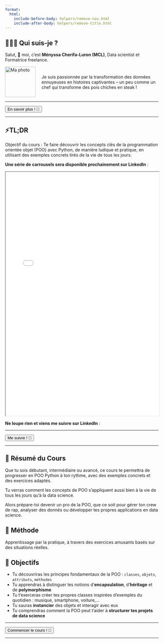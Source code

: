 ```yaml
---
format:
  html:
    include-before-body: helpers/remove-nav.html
    include-after-body: helpers/remove-title.html
---
```


## 🙋🏻‍♀️ Qui suis-je ?

Salut, 👋 moi, c'est **Ményssa Cherifa-Luron (MCL)**, Data scientist et Formatrice freelance.

<div style="display: flex; align-items: center;">
  <img src="images/Linkedin MCL.png" alt="Ma photo" style="width: 100px; margin-right: 20px;">
  <p>Je suis passionnée par la transformation des données ennuyeuses en histoires captivantes – un peu comme un chef qui transforme des pois chiches en steak !</p>
</div>

-----------------

<a href="about.qmd">
    <button class="button-61">En savoir plus ! 🚀</button>
</a>

-----------------

## ⚡TL;DR 
Objectif du cours : Te faire découvrir les concepts clés de la programmation orientée objet (POO) avec Python, de manière ludique et pratique, en utilisant des exemples concrets tirés de la vie de tous les jours.

**Une série de carrousels sera disponible prochainement sur LinkedIn** : 

```{=html}
<iframe width="100%" height="800" src="pdf/Carroussel_poo1.pdf"></iframe>
```

**Ne loupe rien et viens me suivre sur LinkedIn** :

-----------------

<a href="https://www.linkedin.com/in/menyssacherifaluron/">
    <button class="button-61">Me suivre ! 🚀</button>
</a>

-----------------


## 📑 Résumé du Cours

Que tu sois débutant, intermédiaire ou avancé, ce cours te permettra de progresser en POO Python à ton rythme, avec des exemples concrets et des exercices adaptés. 

Tu verras comment les concepts de POO s'appliquent aussi bien à la vie de tous les jours qu'à la data science.

Alors prépare-toi  devenir un pro de la POO, que ce soit pour gérer ton crew de rap, analyser des donnés ou développer tes propres applications en data science.

## 🔧 Méthode 

Apprentissage par la pratique, à travers des exercices amusants basés sur des situations réelles.

## 🎯 Objectifs 

- Tu découvriras les principes fondamentaux de la POO : `classes`, `objets`, `attributs`, `méthodes` 
- Tu apprendras à distinguer les notions d'**encapsulation**, d'**héritage** et de **polymorphisme**
- Tu t'exerceras  créer tes propres classes inspirées d'exemples du quotidien : musique, smartphone, voiture,...
- Tu sauras **instancier** des objets et interagir avec eux  
- Tu comprendras comment la POO peut t'aider à **structurer tes projets de data science**

-----------------

<a href="cours.qmd">
    <button class="button-61">Commencer le cours ! 🚀</button>
</a>

-----------------